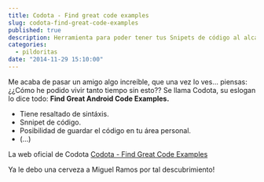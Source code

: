 ---
title: Codota - Find great code examples
slug: codota-find-great-code-examples
published: true
description: Herramienta para poder tener tus Snipets de código al alcance del navegador
categories:
  - pildoritas
date: "2014-11-29 15:10:00"
---

Me acaba de pasar un amigo algo increíble, que una vez lo ves... piensas: ¿¿Cómo he podido vivir tanto tiempo sin esto?? Se llama Codota, su eslogan lo dice todo: **Find Great Android Code Examples.**

* Tiene resaltado de sintáxis.
* Snnipet de código.
* Posibilidad de guardar el código en tu área personal.
* (...)

La web oficial de Codota <a href="https://www.codota.com/" target="_blank">Codota - Find Great Code Examples</a>

Ya le debo una cerveza a Miguel Ramos por tal descubrimiento!
